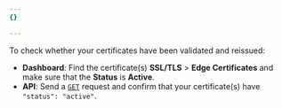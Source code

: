 ```yaml
---
{}

---
```


To check whether your certificates have been validated and reissued:

* **Dashboard**: Find the certificate(s) **SSL/TLS** > **Edge Certificates** and make sure that the **Status** is **Active**.
* **API**: Send a [`GET`](/api/resources/ssl/subresources/certificate_packs/methods/list/) request and confirm that your certificate(s) have `"status": "active"`.
